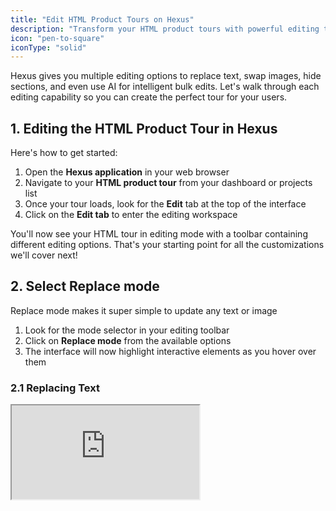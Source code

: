 ```yaml
---
title: "Edit HTML Product Tours on Hexus"
description: "Transform your HTML product tours with powerful editing tools – no coding required"
icon: "pen-to-square"
iconType: "solid"
---
```


Hexus gives you multiple editing options to replace text, swap images, hide sections, and even use AI for intelligent bulk edits. Let's walk through each editing capability so you can create the perfect tour for your users.

## 1. Editing the HTML Product Tour in Hexus

Here's how to get started:

1. Open the **Hexus application** in your web browser
2. Navigate to your **HTML product tour** from your dashboard or projects list
3. Once your tour loads, look for the **Edit** tab at the top of the interface
4. Click on the **Edit tab** to enter the editing workspace

You'll now see your HTML tour in editing mode with a toolbar containing different editing options. That's your starting point for all the customizations we'll cover next!

## 2. Select Replace mode

Replace mode makes it super simple to update any text or image

1. Look for the mode selector in your editing toolbar
2. Click on **Replace mode** from the available options
3. The interface will now highlight interactive elements as you hover over them

### 2.1 Replacing Text

<div style={{ position:"relative",paddingBottom:"calc(51.22%)",height:0,width:"100%" }}>
<iframe src="https://app.usehexus.com/embed/5d9d267e-05c8-425e-8cd2-f037c86588aa?refid=" style={{ position:"absolute",border:"none",width:"100%",height:"100%" }} loading="lazy" allowFullScreen title="Hexus Flow" />

</div>

1. Click directly on any **text element** you want to change – headings, paragraphs, buttons, or any other text
2. The text becomes editable immediately – just start typing your replacement
3. Type in your new content exactly as you want it to appear
4. Click anywhere outside the text element to save your changes automatically

### 2.2 Replacing Images

Replacing images works just like replacing text. Here's how to swap out any image in your tour:

<div style={{ position:"relative",paddingBottom:"calc(53.71%)",height:0,width:"100%" }}>
<iframe src="https://app.usehexus.com/embed/c79be828-77dc-411d-ac09-1faaa104e964?refid=" style={{ position:"absolute",border:"none",width:"100%",height:"100%" }} loading="lazy" allowFullScreen title="Hexus Flow" />

</div>

1. While still in **Replace mode**, click directly on any image you want to replace
2. The image will highlight with a selection border
3. A media selection panel will appear with multiple options
   - **Upload an image** – Click Upload or drag and drop your file directly
   - **Stock images** – Browse the built-in library of professional images
   - **Custom assets** – Select from your previously uploaded media library
4. Once you've selected your new image, click the **Save** button to apply it

<Tip>
  Use images with similar dimensions to maintain layout, keep file sizes under 5MB, and stick to JPG, PNG, or WEBM formats.
</Tip>

### 2.3 Managing Your Replacements

Want to keep track of all your text changes ?

- Navigate to the **Replacements tab** in the toolbar on the right side
- View a complete list of all your text replacements
- See both the original text and your replacement side by side
- Make additional edits or remove replacements if needed

<Tip>
  You can edit multiple text elements in succession without leaving Replace mode. Just click on the next element and keep going!
</Tip>

## 3. Hiding sections in HTML

Hide mode lets you remove distracting or irrelevant sections from your tour without deleting them permanently.

<div style={{ position:"relative",paddingBottom:"calc(53.71%)",height:0,width:"100%" }}>
<iframe src="https://app.usehexus.com/embed/0083ab06-e0c3-4a79-99a0-f34e732b5a12?refid=" style={{ position:"absolute",border:"none",width:"100%",height:"100%" }} loading="lazy" allowFullScreen title="Hexus Flow" />

</div>

1. Click on **Hide mode** in your toolbar to activate this feature
2. Your tour will now show all visible sections
3. Click on any **section or element** you want to hide
4. Selected sections will show a **blue highlighted border** initially
5. Once hidden, the border changes to **red** to indicate hidden status
6. Preview your changes in **Preview** tab to view the exact changes

## 4. Advanced editing with Hexus AI

AI Mode lets you make complex edits using simple instructions.

<div style={{ position:"relative",paddingBottom:"calc(53.71%)",height:0,width:"100%" }}>
<iframe src="https://app.usehexus.com/embed/0083ab06-e0c3-4a79-99a0-f34e732b5a12?refid=" style={{ position:"absolute",border:"none",width:"100%",height:"100%" }} loading="lazy" allowFullScreen title="Hexus Flow" />

</div>

1. Click **AI Mode** to activate AI-powered editing capabilities
2. Click to **select the entire section** you want to modify
3. An instruction input field will appear for your selected content
4. **Type clear instructions** describing the changes you want and click on **Apply** button

The AI will work in the background and return with your modifications in seconds. It's perfect for bulk changes like data anonymization, formatting updates, or complex transformations!

<Tip>
  - Prefer selecting the precise UI sections you want to update
  - Use action verbs like "change," "replace," "anonymize," or "format"
  - Be specific about what elements should be modified
  - Include formatting requirements if needed
  - Example: "anonymize all customer names and email addresses"
</Tip>

## Publishing your Tour

You're almost done! Now it's time to review, publish and share your Hexus Flow.

1. Click on the **Preview** tab to see exactly how your tour will look to users
2. Navigate through your entire tour to check all edits are displaying correctly
3. Test any interactive elements to ensure functionality remains intact
4. **Publish** when ready!

Remember, you can always come back and make more edits whenever you need to update your content. Whether it's a quick text change, image swap, or complex AI-powered transformation, Hexus makes it simple to keep your tours fresh and relevant. Happy editinge